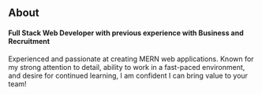 
## About

<div class = 'about_container'>
    <h4>Full Stack Web Developer with previous experience with Business and Recruitment</h4>
    <p>
    Experienced and passionate at creating MERN web applications. Known for my strong attention to detail, ability to work in a fast-paced environment, and desire for continued learning, I am confident I can bring value to your team!
    </p>
    <ImageAbout source = './owl.jpg' alt = 'owl'></ImageAbout>
</div>